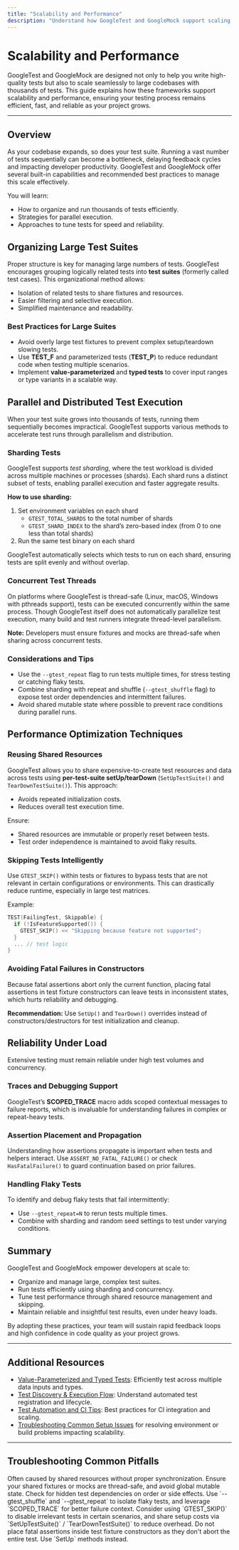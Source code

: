 ```yaml
---
title: "Scalability and Performance"
description: "Understand how GoogleTest and GoogleMock support scaling up to large codebases and extensive test suites. Covers practices for managing thousands of tests, parallel execution, and tuning for reliable, fast results."
---
```


# Scalability and Performance

GoogleTest and GoogleMock are designed not only to help you write high-quality tests but also to scale seamlessly to large codebases with thousands of tests. This guide explains how these frameworks support scalability and performance, ensuring your testing process remains efficient, fast, and reliable as your project grows.

---

## Overview

As your codebase expands, so does your test suite. Running a vast number of tests sequentially can become a bottleneck, delaying feedback cycles and impacting developer productivity. GoogleTest and GoogleMock offer several built-in capabilities and recommended best practices to manage this scale effectively.

You will learn:
- How to organize and run thousands of tests efficiently.
- Strategies for parallel execution.
- Approaches to tune tests for speed and reliability.


## Organizing Large Test Suites

Proper structure is key for managing large numbers of tests. GoogleTest encourages grouping logically related tests into **test suites** (formerly called test cases). This organizational method allows:

- Isolation of related tests to share fixtures and resources.
- Easier filtering and selective execution.
- Simplified maintenance and readability.

### Best Practices for Large Suites

- Avoid overly large test fixtures to prevent complex setup/teardown slowing tests.
- Use **TEST_F** and parameterized tests (**TEST_P**) to reduce redundant code when testing multiple scenarios.
- Implement **value-parameterized** and **typed tests** to cover input ranges or type variants in a scalable way.


## Parallel and Distributed Test Execution

When your test suite grows into thousands of tests, running them sequentially becomes impractical. GoogleTest supports various methods to accelerate test runs through parallelism and distribution.

### Sharding Tests

GoogleTest supports *test sharding*, where the test workload is divided across multiple machines or processes (shards). Each shard runs a distinct subset of tests, enabling parallel execution and faster aggregate results.

**How to use sharding:**

1. Set environment variables on each shard
   - `GTEST_TOTAL_SHARDS` to the total number of shards
   - `GTEST_SHARD_INDEX` to the shard’s zero-based index (from 0 to one less than total shards)
2. Run the same test binary on each shard

GoogleTest automatically selects which tests to run on each shard, ensuring tests are split evenly and without overlap.

### Concurrent Test Threads

On platforms where GoogleTest is thread-safe (Linux, macOS, Windows with pthreads support), tests can be executed concurrently within the same process. Though GoogleTest itself does not automatically parallelize test execution, many build and test runners integrate thread-level parallelism.

**Note:** Developers must ensure fixtures and mocks are thread-safe when sharing across concurrent tests.

### Considerations and Tips

- Use the `--gtest_repeat` flag to run tests multiple times, for stress testing or catching flaky tests.
- Combine sharding with repeat and shuffle (`--gtest_shuffle` flag) to expose test order dependencies and intermittent failures.
- Avoid shared mutable state where possible to prevent race conditions during parallel runs.


## Performance Optimization Techniques

### Reusing Shared Resources

GoogleTest allows you to share expensive-to-create test resources and data across tests using **per-test-suite setUp/tearDown** (`SetUpTestSuite()` and `TearDownTestSuite()`). This approach:

- Avoids repeated initialization costs.
- Reduces overall test execution time.

Ensure:
- Shared resources are immutable or properly reset between tests.
- Test order independence is maintained to avoid flaky results.

### Skipping Tests Intelligently

Use `GTEST_SKIP()` within tests or fixtures to bypass tests that are not relevant in certain configurations or environments. This can drastically reduce runtime, especially in large test matrices.

Example:
```cpp
TEST(FailingTest, Skippable) {
  if (!IsFeatureSupported()) {
    GTEST_SKIP() << "Skipping because feature not supported";
  }
  ... // test logic
}
```

### Avoiding Fatal Failures in Constructors

Because fatal assertions abort only the current function, placing fatal assertions in test fixture constructors can leave tests in inconsistent states, which hurts reliability and debugging.

**Recommendation:** Use `SetUp()` and `TearDown()` overrides instead of constructors/destructors for test initialization and cleanup.


## Reliability Under Load

Extensive testing must remain reliable under high test volumes and concurrency.

### Traces and Debugging Support

GoogleTest’s **SCOPED_TRACE** macro adds scoped contextual messages to failure reports, which is invaluable for understanding failures in complex or repeat-heavy tests.

### Assertion Placement and Propagation

Understanding how assertions propagate is important when tests and helpers interact. Use `ASSERT_NO_FATAL_FAILURE()` or check `HasFatalFailure()` to guard continuation based on prior failures.

### Handling Flaky Tests

To identify and debug flaky tests that fail intermittently:

- Use `--gtest_repeat=N` to rerun tests multiple times.
- Combine with sharding and random seed settings to test under varying conditions.


## Summary

GoogleTest and GoogleMock empower developers at scale to:

- Organize and manage large, complex test suites.
- Run tests efficiently using sharding and concurrency.
- Tune test performance through shared resource management and skipping.
- Maintain reliable and insightful test results, even under heavy loads.

By adopting these practices, your team will sustain rapid feedback loops and high confidence in code quality as your project grows.


---

## Additional Resources

- [Value-Parameterized and Typed Tests](../advanced.md#value-parameterized-tests): Efficiently test across multiple data inputs and types.
- [Test Discovery & Execution Flow](../concepts/testing-architecture/test-execution-flow): Understand automated test registration and lifecycle.
- [Test Automation and CI Tips](../guides/integration-advanced/test-automation): Best practices for CI integration and scaling.
- [Troubleshooting Common Setup Issues](../getting-started/troubleshooting-resources/troubleshooting-common-issues) for resolving environment or build problems impacting scalability.


---

## Troubleshooting Common Pitfalls

<AccordionGroup title="Common performance and scalability pitfalls">
<Accordion title="Tests running slower than expected in parallel">
Often caused by shared resources without proper synchronization. Ensure your shared fixtures or mocks are thread-safe, and avoid global mutable state.
</Accordion>
<Accordion title="Flaky tests only observed with sharding or repeats">
Check for hidden test dependencies on order or side effects. Use `--gtest_shuffle` and `--gtest_repeat` to isolate flaky tests, and leverage `SCOPED_TRACE` for better failure context.
</Accordion>
<Accordion title="Too much resource consumption due to large test suites">
Consider using `GTEST_SKIP()` to disable irrelevant tests in certain scenarios, and share setup costs via `SetUpTestSuite()` / `TearDownTestSuite()` to reduce overhead.
</Accordion>
<Accordion title="Tests failing due to assertion placement in constructors">
Do not place fatal assertions inside test fixture constructors as they don't abort the entire test. Use `SetUp` methods instead.
</Accordion>
</AccordionGroup>